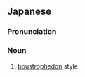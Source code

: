 ==Japanese==
{{ja-kanjitab|ぎゅう|こう|しき|yomi=on}}

===Pronunciation===
{{ja-pron|ぎゅうこうしき|y=on}}

===Noun===
{{ja-noun|ぎゅうこうしき}}

# [[boustrophedon]] style